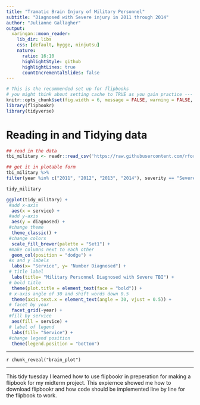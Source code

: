 ```yaml
---
title: "Tramatic Brain Injury of Military Personnel"
subtitle: "Diagnosed with Severe injury in 2011 through 2014"
author: "Julianne Gallagher"
output:
  xaringan::moon_reader:
    lib_dir: libs
    css: [default, hygge, ninjutsu]
    nature:
      ratio: 16:10
      highlightStyle: github
      highlightLines: true
      countIncrementalSlides: false
---
```




```r
# This is the recommended set up for flipbooks
# you might think about setting cache to TRUE as you gain practice --- building flipbooks from scracth can be time consuming
knitr::opts_chunk$set(fig.width = 6, message = FALSE, warning = FALSE, comment = "", cache = FALSE, fig.retina = 3)
library(flipbookr)
library(tidyverse)
```


# Reading in and Tidying data 

```r
## read in the data
tbi_military <- readr::read_csv('https://raw.githubusercontent.com/rfordatascience/tidytuesday/master/data/2020/2020-03-24/tbi_military.csv')

## get it in plotable form
tbi_military %>%
filter(year %in% c("2011", "2012", "2013", "2014"), severity == "Severe") -> tidy_military

tidy_military
```

```r
ggplot(tidy_military) +
 #add x-axis
  aes(x = service) +
 #add y-axis
  aes(y = diagnosed) +
 #change theme 
  theme_classic() +
 #change colors
  scale_fill_brewer(palette = "Set1") +
 #make columns next to each other
  geom_col(position = "dodge") +
 #x and y labels
  labs(x= "Service", y= "Number Diagnosed") + 
 # title label
  labs(title= "Military Personnel Diagnosed with Severe TBI") + 
 # bold title 
  theme(plot.title = element_text(face = "bold")) + 
 # x-axis angle of 30 and shift words down 0.5
  theme(axis.text.x = element_text(angle = 30, vjust = 0.5)) +
 # facet by year 
  facet_grid(~year) + 
 #fill by service
  aes(fill = service) + 
 # label of legend
  labs(fill= "Service") + 
 #change legend position 
  theme(legend.position = "bottom")
```


---


`r chunk_reveal("brain_plot")`

---
This tidy tuesday I learned how to use flipbookr in preperation for making a flipbook for my midterm project. This expiernce showed me how to download flipbookr and how code should be implemented line by line for the flipbook to work. 